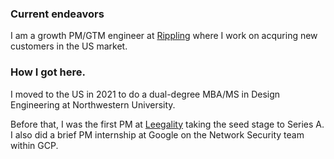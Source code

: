 ### Current endeavors
I am a growth PM/GTM engineer at [Rippling](https://rippling.com) where I work on acquring new customers in the US market.

### How I got here.
I moved to the US in 2021 to do a dual-degree MBA/MS in Design Engineering at Northwestern University.

Before that, I was the first PM at [Leegality](https://leegality.com) taking the seed stage to Series A. I also did a brief PM internship at Google on the Network Security team within GCP.


